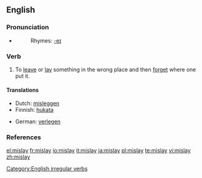 ==English==

===Pronunciation===
*{{IPA|/'mɪsleɪ/}}
*:Rhymes: [[Rhymes:English:-eɪ|-eɪ]]

===Verb===
{{en-verb|mislays|mislaying|mislaid}}

# To [[leave]] or [[lay]] something in the wrong place and then [[forget]] where one put it.

====Translations====
{{top}}
*Dutch: [[misleggen]]
*Finnish: [[hukata]]
{{mid}}
*German: [[verlegen]]
{{bottom}}

===References===
{{R:Century 1911}}
{{R:Webster 1913}}

[[Category:English irregular verbs]]

[[el:mislay]]
[[fr:mislay]]
[[io:mislay]]
[[it:mislay]]
[[ja:mislay]]
[[pl:mislay]]
[[te:mislay]]
[[vi:mislay]]
[[zh:mislay]]